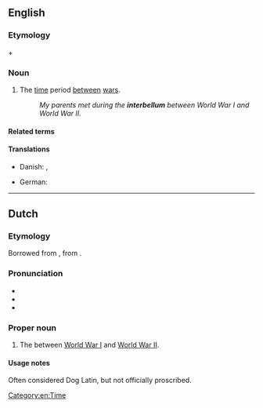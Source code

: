 ==English==
{{wikipedia|lang=en}}

===Etymology===
{{der|en|la|inter||between}} + {{m|la|bellum||war}}

===Noun===
{{en-noun|?}}

# The [[time]] period [[between]] [[war]]s.
#: ''My parents met during the '''interbellum''' between World War I and World War II.''

====Related terms====
{{col4|hu
|interbellic
}}

====Translations====
{{trans-top|time period between wars}}
* Danish: {{t|da|mellemkrigstid}}, {{t|da|mellemkrigsårene}}
{{trans-mid}}
* German: {{t+|de|Zwischenkriegszeit}}
{{trans-bottom}}

[[Category:en:Time]]

----

==Dutch==

===Etymology===
Borrowed from {{bor|nl|en|interbellum}}, from {{der|nl|la|[[inter]] [[bellum]]}}.

===Pronunciation===
* {{IPA|nl|/ˌɪn.tərˈbɛ.lʏm/}}
* {{audio|nl|Nl-interbellum.ogg|Audio}}
* {{hyphenation|nl|in|ter|bel|lum}}

===Proper noun===
{{nl-proper noun|n}}

# The {{l|en|interbellum}} between [[World War I]] and [[World War II]].

====Usage notes====
Often considered Dog Latin, but not officially proscribed.